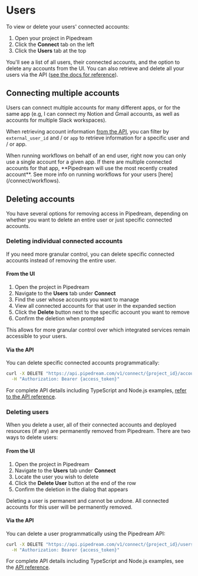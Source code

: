 
# Users

To view or delete your users' connected accounts:

1. Open your project in Pipedream
2. Click the **Connect** tab on the left
3. Click the **Users** tab at the top

You'll see a list of all users, their connected accounts, and the option to delete any accounts from the UI. You can also retrieve and delete all your users via the API ([see the docs for reference](/connect/api/)).

## Connecting multiple accounts

Users can connect multiple accounts for many different apps, or for the same app (e.g, I can connect my Notion and Gmail accounts, as well as accounts for multiple Slack workspaces).

When retrieving account information [from the API](/connect/api/#accounts), you can filter by `external_user_id` and / or `app` to retrieve information for a specific user and / or app.

<Callout type="warning">
When running workflows on behalf of an end user, right now you can only use a single account for a given app. If there are multiple connected accounts for that app, **Pipedream will use the most recently created account**. See more info on running workflows for your users [here](/connect/workflows).
</Callout> 

## Deleting accounts

You have several options for removing access in Pipedream, depending on whether you want to delete an entire user or just specific connected accounts.

### Deleting individual connected accounts

If you need more granular control, you can delete specific connected accounts instead of removing the entire user.

#### From the UI
1. Open the project in Pipedream
2. Navigate to the **Users** tab under **Connect**
3. Find the user whose accounts you want to manage
4. View all connected accounts for that user in the expanded section
5. Click the **Delete** button next to the specific account you want to remove
6. Confirm the deletion when prompted

This allows for more granular control over which integrated services remain accessible to your users.

#### Via the API
You can delete specific connected accounts programmatically:

```bash
curl -X DELETE "https://api.pipedream.com/v1/connect/{project_id}/accounts/{account_id}" \
  -H "Authorization: Bearer {access_token}"
```

For complete API details including TypeScript and Node.js examples, [refer to the API reference](/connect/api/#delete-connected-account).

### Deleting users

When you delete a user, all of their connected accounts and deployed resources (if any) are permanently removed from Pipedream. There are two ways to delete users:

#### From the UI
1. Open the project in Pipedream
2. Navigate to the **Users** tab under **Connect**
3. Locate the user you wish to delete
4. Click the **Delete User** button at the end of the row
5. Confirm the deletion in the dialog that appears

<Callout type="danger">
Deleting a user is permanent and cannot be undone. All connected accounts for this user will be permanently removed.
</Callout>

#### Via the API
You can delete a user programmatically using the Pipedream API:

```bash
curl -X DELETE "https://api.pipedream.com/v1/connect/{project_id}/users/{external_user_id}" \
  -H "Authorization: Bearer {access_token}"
```

For complete API details including TypeScript and Node.js examples, see the [API reference](/connect/api/#delete-an-end-user).